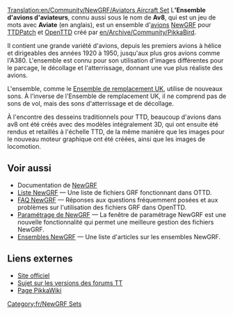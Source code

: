 [[Translation:en/Community/NewGRF/Aviators Aircraft Set]]
{{fr/Infobox NewGRF|nomEnsemble= Ensemble d'avions d'aviateurs
|copieEcran=en/Av8.png|artiste= Pikkabird
|codeur= Pikkabird
|focus= Avions
|homepage= www.pikkarail.com/ttdp/av8/
|nomHomepage= Ensemble d'avions d'aviateurs pour TTDPatch et OpenTTD
|copyright= sous copyright
}}
L''''Ensemble d'avions d'aviateurs''', connu aussi sous le nom de '''Av8''', qui est un jeu de mots avec '''Aviate''' (en anglais), est un ensemble d'[[fr/Manual/Avions|avions]] [[fr/Manual/NewGRF|NewGRF]] pour [[fr/Archive/OpenTTD/TTDPatch|TTDPatch]] et [[fr/Manual/OpenTTD|OpenTTD]] créé par [[en/Archive/Community/PikkaBird]]. 

Il contient une grande variété d'avions, depuis les premiers avions à hélice et dirigeables des années 1920 à 1950, jusqu'aux plus gros avions comme l'A380. L'ensemble est connu pour son utilisation d'images différentes pour le parcage, le décollage et l'atterrissage, donnant une vue plus réaliste des avions.

L'ensemble, comme le [[fr/Community/NewGRF/Ensemble de remplacement UK|Ensemble de remplacement UK]], utilise de nouveaux sons. À l'inverse de l'Ensemble de remplacement UK, il ne comprend pas de sons de vol, mais des sons d'atterrissage et de décollage.

À l'encontre des desseins traditionnels pour TTD, beaucoup d'avions dans av8 ont été créés avec des modèles intégralement 3D, qui ont ensuite été rendus et retaillés à l'échelle TTD, de la même manière que les images pour le nouveau moteur graphique ont été créées, ainsi que les images de locomotion.

== Voir aussi ==
* Documentation de [[fr/Manual/NewGRF|NewGRF]]
* [[fr/Community/NewGRF/Liste NewGRF|Liste NewGRF]] &mdash; Une liste de fichiers GRF fonctionnant dans OTTD.
* [[fr/Archive/Community/FAQ NewGRF|FAQ NewGRF]] &mdash; Réponses aux questions fréquemment posées et aux problèmes sur l'utilisation des fichiers GRF dans OpenTTD.
* [[fr/Manual/NewGRF|Paramétrage de NewGRF]] &mdash; La fenêtre de paramétrage NewGRF est une nouvelle fonctionnalité qui permet une meilleure gestion des fichiers NewGRF.
* [[fr/Archive/Lists/Ensembles NewGRF|Ensembles NewGRF]] &mdash; Une liste d'articles sur les ensembles NewGRF.

==Liens externes==
*[http://www.pikkarail.com/ttdp/av8/ Site officiel]
*[http://www.tt-forums.net/viewtopic.php?t=27993 Sujet sur les versions des forums TT]
*[http://users.tt-forums.net/pikka/wiki/index.php?title=Aviators_Aircraft_Set Page PikkaWiki]


[[Category:fr/NewGRF Sets]]